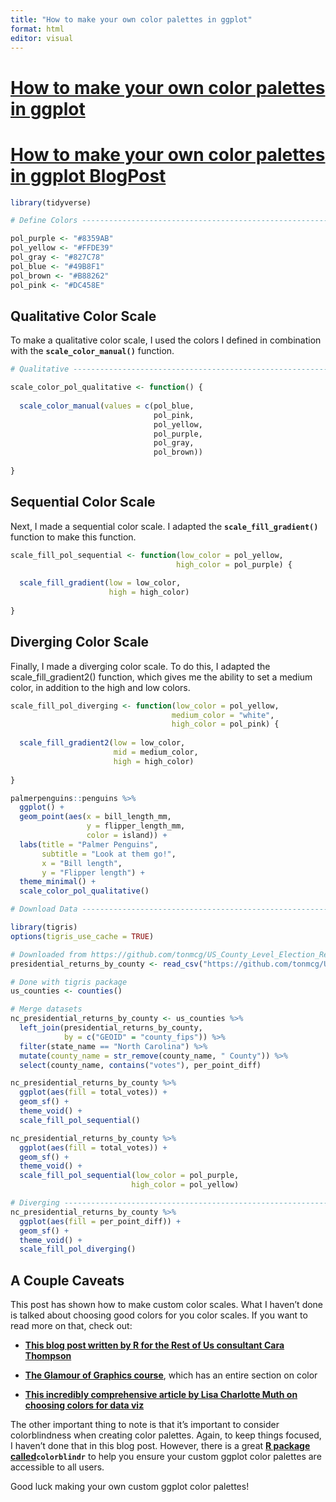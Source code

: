 ```yaml
---
title: "How to make your own color palettes in ggplot"
format: html
editor: visual
---
```


# [**How to make your own color palettes in ggplot**](https://www.youtube.com/watch?v=1WoBs5jFY1M)

# [**How to make your own color palettes in ggplot BlogPost**](https://rfortherestofus.com/2023/01/how-to-make-your-own-color-palettes-in-ggplot/)

```r
library(tidyverse)
```

```r
# Define Colors -----------------------------------------------------------

pol_purple <- "#8359AB"
pol_yellow <- "#FFDE39"
pol_gray <- "#827C78"
pol_blue <- "#49B8F1"
pol_brown <- "#B88262"
pol_pink <- "#DC458E"
```

## **Qualitative Color Scale**

To make a qualitative color scale, I used the colors I defined in combination with the **`scale_color_manual()`** function.

```r
# Qualitative -------------------------------------------------------------

scale_color_pol_qualitative <- function() {
  
  scale_color_manual(values = c(pol_blue, 
                                pol_pink, 
                                pol_yellow, 
                                pol_purple, 
                                pol_gray, 
                                pol_brown))
  
}
```

## **Sequential Color Scale**

Next, I made a sequential color scale. I adapted the **`scale_fill_gradient()`** function to make this function.

```r
scale_fill_pol_sequential <- function(low_color = pol_yellow, 
                                     high_color = pol_purple) {
  
  scale_fill_gradient(low = low_color, 
                      high = high_color)
  
}
```

## **Diverging Color Scale**

Finally, I made a diverging color scale. To do this, I adapted the scale_fill_gradient2() function, which gives me the ability to set a medium color, in addition to the high and low colors.

```r
scale_fill_pol_diverging <- function(low_color = pol_yellow, 
                                    medium_color = "white",
                                    high_color = pol_pink) {
  
  scale_fill_gradient2(low = low_color, 
                       mid = medium_color,
                       high = high_color)
  
}
```

```r

palmerpenguins::penguins %>%
  ggplot() +
  geom_point(aes(x = bill_length_mm, 
                 y = flipper_length_mm,
                 color = island)) +
  labs(title = "Palmer Penguins", 
       subtitle = "Look at them go!",
       x = "Bill length",
       y = "Flipper length") +
  theme_minimal() +
  scale_color_pol_qualitative()
```

```r
# Download Data -----------------------------------------------------------

library(tigris)
options(tigris_use_cache = TRUE)

# Downloaded from https://github.com/tonmcg/US_County_Level_Election_Results_08-20
presidential_returns_by_county <- read_csv("https://github.com/tonmcg/US_County_Level_Election_Results_08-20/raw/master/2020_US_County_Level_Presidential_Results.csv")

# Done with tigris package
us_counties <- counties()

# Merge datasets
nc_presidential_returns_by_county <- us_counties %>% 
  left_join(presidential_returns_by_county,
            by = c("GEOID" = "county_fips")) %>% 
  filter(state_name == "North Carolina") %>% 
  mutate(county_name = str_remove(county_name, " County")) %>% 
  select(county_name, contains("votes"), per_point_diff) 

nc_presidential_returns_by_county %>% 
  ggplot(aes(fill = total_votes)) +
  geom_sf() +
  theme_void() +
  scale_fill_pol_sequential()

nc_presidential_returns_by_county %>% 
  ggplot(aes(fill = total_votes)) +
  geom_sf() +
  theme_void() +
  scale_fill_pol_sequential(low_color = pol_purple,
                           high_color = pol_yellow)
```

```r
# Diverging ---------------------------------------------------------------
nc_presidential_returns_by_county %>% 
  ggplot(aes(fill = per_point_diff)) +
  geom_sf() +
  theme_void() +
  scale_fill_pol_diverging()
```

## **A Couple Caveats**

This post has shown how to make custom color scales. What I haven't done is talked about choosing good colors for you color scales. If you want to read more on that, check out:

-   [**This blog post written by R for the Rest of Us consultant Cara Thompson**](https://rfortherestofus.com/2022/02/data-viz-org-branding/)

-   [**The Glamour of Graphics course**](https://rfortherestofus.com/courses/glamour/), which has an entire section on color

-   [**This incredibly comprehensive article by Lisa Charlotte Muth on choosing colors for data viz**](https://blog.datawrapper.de/beautifulcolors/)

The other important thing to note is that it's important to consider colorblindness when creating color palettes. Again, to keep things focused, I haven't done that in this blog post. However, there is a great [**R package called**](https://github.com/clauswilke/colorblindr)**`colorblindr`** to help you ensure your custom ggplot color palettes are accessible to all users.

Good luck making your own custom ggplot color palettes!
